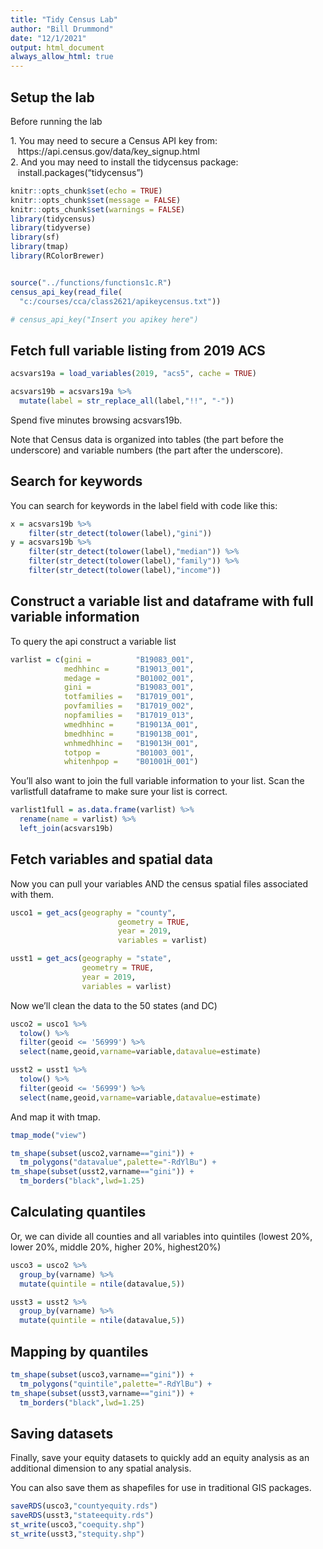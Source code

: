 ```yaml
---
title: "Tidy Census Lab"
author: "Bill Drummond"
date: "12/1/2021"
output: html_document
always_allow_html: true
---
```



## Setup the lab

Before running the lab 

| 1. You may need to secure a Census API key from:
|    https://api.census.gov/data/key_signup.html

| 2. And you may need to install the tidycensus package:
|    install.packages("tidycensus")


```r
knitr::opts_chunk$set(echo = TRUE)
knitr::opts_chunk$set(message = FALSE)
knitr::opts_chunk$set(warnings = FALSE)
library(tidycensus)
library(tidyverse)
library(sf)
library(tmap)
library(RColorBrewer)


source("../functions/functions1c.R")
census_api_key(read_file(
  "c:/courses/cca/class2621/apikeycensus.txt"))

# census_api_key("Insert you apikey here")

```

## Fetch full variable listing from 2019 ACS

```r

acsvars19a = load_variables(2019, "acs5", cache = TRUE)

acsvars19b = acsvars19a %>%
  mutate(label = str_replace_all(label,"!!", "-"))
```

Spend five minutes browsing acsvars19b.

Note that Census data is organized into tables (the part before the underscore) and variable numbers (the part after the underscore).


## Search for keywords

You can search for keywords in the label field with code like this:

```r
x = acsvars19b %>% 
    filter(str_detect(tolower(label),"gini"))
y = acsvars19b %>% 
    filter(str_detect(tolower(label),"median")) %>% 
    filter(str_detect(tolower(label),"family")) %>%
    filter(str_detect(tolower(label),"income")) 

```
## Construct a variable list and dataframe with full variable information

To query the api construct a variable list

```r
varlist = c(gini =          "B19083_001",
            medhhinc =      "B19013_001", 
            medage =        "B01002_001",
            gini =          "B19083_001",
            totfamilies =   "B17019_001",
            povfamilies =   "B17019_002",
            nopfamilies =   "B17019_013",
            wmedhhinc =     "B19013A_001",
            bmedhhinc =     "B19013B_001",
            wnhmedhhinc =   "B19013H_001",
            totpop =        "B01003_001",
            whitenhpop =    "B01001H_001")
```


You'll also want to join the full variable information to your list.  Scan the varlistfull dataframe to make sure your list is correct.


```r
varlist1full = as.data.frame(varlist) %>% 
  rename(name = varlist) %>% 
  left_join(acsvars19b)

```


## Fetch variables and spatial data

Now you can pull your variables AND the census spatial files associated with them.

```r
usco1 = get_acs(geography = "county",
                        geometry = TRUE,
                        year = 2019,
                        variables = varlist) 

usst1 = get_acs(geography = "state",
                geometry = TRUE,
                year = 2019,
                variables = varlist) 
```


Now we'll clean the data to the 50 states (and DC)

```r
usco2 = usco1 %>% 
  tolow() %>% 
  filter(geoid <= '56999') %>% 
  select(name,geoid,varname=variable,datavalue=estimate)     

usst2 = usst1 %>% 
  tolow() %>% 
  filter(geoid <= '56999') %>% 
  select(name,geoid,varname=variable,datavalue=estimate)
```

And map it with tmap.

```r
tmap_mode("view")

tm_shape(subset(usco2,varname=="gini")) +
  tm_polygons("datavalue",palette="-RdYlBu") +
tm_shape(subset(usst2,varname=="gini")) +
  tm_borders("black",lwd=1.25)
```

## Calculating quantiles

Or, we can divide all counties and all variables into quintiles (lowest  20%, lower 20%, middle 20%, higher 20%, highest20%)

```r
usco3 = usco2 %>% 
  group_by(varname) %>% 
  mutate(quintile = ntile(datavalue,5))

usst3 = usst2 %>% 
  group_by(varname) %>% 
  mutate(quintile = ntile(datavalue,5))
```

## Mapping by quantiles

```r
tm_shape(subset(usco3,varname=="gini")) +
  tm_polygons("quintile",palette="-RdYlBu") +
tm_shape(subset(usst3,varname=="gini")) +
  tm_borders("black",lwd=1.25)
```


## Saving datasets

Finally, save your equity datasets to quickly add an equity analysis as an additional dimension to any spatial analysis.

You can also save them as shapefiles for use in traditional GIS packages.


```r
saveRDS(usco3,"countyequity.rds")
saveRDS(usst3,"stateequity.rds")
st_write(usco3,"coequity.shp")
st_write(usst3,"stequity.shp")
```







